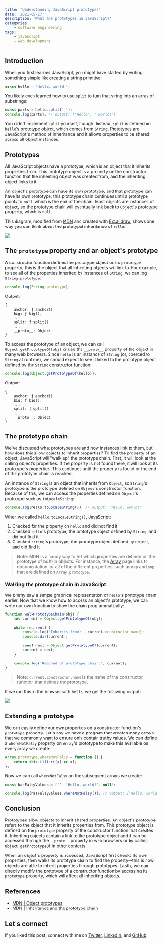 ```yaml
---
title: 'Understanding JavaScript prototypes'
date: '2021-05-17'
description: 'What are prototypes in JavaScript?'
categories:
    - software engineering
tags:
    - javascript
    - web development
---
```


## Introduction

When you first learned JavaScript, you might have started by writing something simple like creating a string primitive:

```javascript
const hello = 'Hello, world!';
```

You likely even learned how to use `split` to turn that string into an array of substrings:

```javascript
const parts = hello.split(',');
console.log(parts); // output: ["Hello", " world!"]
```

You didn't implement `split` yourself, though. Instead, `split` is defined on `hello`'s prototype object, which comes from `String`. Prototypes are JavaScript's method of inheritance and it allows properties to be shared across all object instances.

## Prototypes

All JavaScript objects have a prototype, which is an object that it inherits properties from. This prototype object is a property on the constructor function that the inheriting object was created from, and the inheriting object links to it.

An object's prototype can have its own prototype, and that prototype can have its own prototype; this prototype chain continues until a prototype points to `null`, which is the end of the chain. Most objects are instances of `Object`, so the prototype chain will eventually link back to `Object`'s prototype property, which is `null`.

This diagram, modified from [MDN](https://developer.mozilla.org/en-US/docs/Learn/JavaScript/Objects/Object_prototypes) and created with [Excalidraw](https://www.excalidraw.com), shows one way you can think about the prototypal inheritance of `hello`:

![](prototype-chain-excalidraw.avif)

## The `prototype` property and an object's prototype

A constructor function defines the prototype object on its `prototype` property; this is the object that all inheriting objects will link to. For example, to see all of the properties inherited by instances of `String`, we can log `String.prototype`:

```javascript
console.log(String.prototype);
```

Output:

```text
{
    anchor: ƒ anchor()
    big: ƒ big(),
    ...
    split: ƒ split()
    ...
    __proto__: Object
}
```

To access the prototype of an object, we can call `Object.getPrototypeOf(obj)` or use the `__proto__` property of the object in many web browsers. Since `hello` is an instance of `String` (or, coerced to `String` at runtime), we should expect to see it linked to the prototype object defined by the `String` constructor function:

```javascript
console.log(Object.getPrototypeOf(hello));
```

Output:

```text
{
    anchor: ƒ anchor()
    big: ƒ big(),
    ...
    split: ƒ split()
    ...
    __proto__: Object
}
```

## The prototype chain

We've discussed what prototypes are and how instances link to them, but how does this allow objects to inherit properties? To find the property of an object, JavaScript will "walk up" the prototype chain. First, it will look at the calling object's properties. If the property is not found there, it will look at its prototype's properties. This continues until the property is found or the end of the prototype chain is reached.

An instance of `String` is an object that inherits from `Object`, so `String`'s prototype is the prototype defined on `Object`'s constructor function. Because of this, we can access the properties defined on `Object`'s prototype such as `toLocaleString`:

```javascript
console.log(hello.toLocaleString()); // output: "Hello, world!"
```

When we called `hello.toLocaleString()`, JavaScript:

1. Checked for the property on `hello` and did not find it
2. Checked `hello`'s prototype, the prototype object defined by `String`, and did not find it
3. Checked `String`'s prototype, the prototype object defined by `Object`, and did find it

> Note: MDN is a handy way to tell which properties are defined on the prototype of built-in objects. For instance, the [Array](https://developer.mozilla.org/en-US/docs/Web/JavaScript/Reference/Global_Objects/Array) page links to documentation for all of the different properties, such as `map` and `pop`, that are defined on `Array.prototype`.

### Walking the prototype chain in JavaScript

We briefly saw a simple graphical representation of `hello`'s prototype chain earlier. Now that we know how to access an object's prototype, we can write our own function to show the chain programmatically:

```javascript
function walkPrototypeChain(obj) {
    let current = Object.getPrototypeOf(obj);

    while (current) {
        console.log('Inherits from:', current.constructor.name);
        console.dir(current);

        const next = Object.getPrototypeOf(current);
        current = next;
    }

    console.log('Reached of prototype chain:', current);
}
```

> Note: `current.constructor.name` is the name of the constructor function that defines the prototype.

If we run this in the browser with `hello`, we get the following output:

![](walk-prototype-chain-console.avif)

## Extending a prototype

We can easily define our own properties on a constructor function's `prototype` property. Let's say we have a program that creates many arrays that we commonly want to ensure only contain truthy values. We can define a `whereNotFalsy` property on `Array`'s prototype to make this available on every array we create:

```javascript
Array.prototype.whereNotFalsy = function () {
    return this.filter((x) => x);
};
```

Now we can call `whereNotFalsy` on the subsequent arrays we create:

```javascript
const hasFalsyValues = ['', 'Hello, world!', null];

console.log(hasFalsyValues.whereNotFalsy()); // output: ["Hello, world!"]
```

## Conclusion

Prototypes allow objects to inherit shared properties. An object's prototype refers to the object that it inherits properties from. This prototype object is defined on the `prototype` property of the constructor function that
creates it. Inheriting objects contain a link to the prototype object and it can be accessed through the `__proto__` property in web browsers or by calling `Object.getPrototypeOf` in other contexts.

When an object's property is accessed, JavaScript first checks its own properties, then walks its prototype chain to find the property––this is how objects are able to inherit properties through prototypes. Lastly, we can directly modify the prototype of a constructor function by accessing its `prototype` property, which will affect all inheriting objects.

## References

-   [MDN | Object prototypes](https://developer.mozilla.org/en-US/docs/Learn/JavaScript/Objects/Object_prototypes)
-   [MDN | Inheritance and the prototype chain](https://developer.mozilla.org/en-US/docs/Web/JavaScript/Inheritance_and_the_prototype_chain)

## Let's connect

If you liked this post, connect with me on [Twitter](https://twitter.com/zach_snoek), [LinkedIn](https://www.linkedin.com/in/zach-snoek-5b327b179/), and [GitHub](https://github.com/zachsnoek)!

